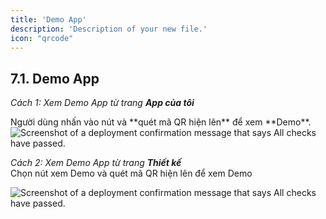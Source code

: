 ```yaml
---
title: 'Demo App'
description: 'Description of your new file.'
icon: "qrcode"
---
```

## **7.1. Demo App** 

*Cách 1: Xem Demo App từ trang **App của tôi***

<Steps>
  <Step title="Người dùng di chuyển con trỏ chuột đến thiết kế muốn chọn">
  </Step>

  <Step title="Xem Demo thiết kế">
    Người dùng nhấn vào nút <Icon icon="eye" color="#cfcfcf" size={15} /> và **quét mã QR hiện lên** để xem **Demo**.
  </Step>
</Steps>



<Frame caption="Nút xem Demo \ Trang App của tôi ">
  <img
    src="https://aimini-upload.sgp1.digitaloceanspaces.com/image59_cd9ca57a6a.jpg"
    alt="Screenshot of a deployment confirmation message that says All checks have passed."
    style={{ borderRadius:"0.5rem" }}
    title=""
  />
</Frame>



*Cách 2: Xem Demo App từ trang **Thiết kế***  
Chọn nút xem Demo và quét mã QR hiện lên để xem Demo  

<Frame caption="Nút xem Demo \ Trang thiết kế ">
  <img
    src="https://aimini-upload.sgp1.digitaloceanspaces.com/image52_0b541e5704.png"
    alt="Screenshot of a deployment confirmation message that says All checks have passed."
    style={{ borderRadius:"0.5rem" }}
    title=""
  />
</Frame>

